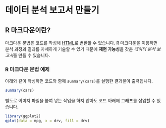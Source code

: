 # 데이터 분석 보고서 만들기

## R 마크다운이란?

마크다운 문법은 코드를 작성해 [HTML](https://ko.wikipedia.org/wiki/HTML)로 변환할 수 있습니다. R 마크다운을 이용하면 분석 과정과 결과를 자세하게 기술할 수 있기 때문에 **재현 가능성**을 갖춘 *데이터 분석 보고서*를 만들 수 있습니다.

### R 마크다운 문법 예제

아래와 같이 작성하면 코드와 함께 `summary(cars)`를 실행한 결과물이 출력됩니다.

```{r}
summary(cars)
```

별도로 이미지 파일을 붙여 넣는 작업을 하지 않아도 코드 아래에 그래프를 삽입할 수 있습니다.

```{r}
library(ggplot2)
qplot(data = mpg, x = drv, fill = drv)
```